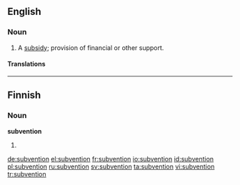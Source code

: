 ==English==

===Noun===
{{en-noun}}

# A [[subsidy]]; provision of financial or other support.

====Translations====
{{trans-see|subsidy}}

----

==Finnish==

===Noun===
'''subvention'''

# {{fi-form of|type=noun|case=genitive|pl=singular|[[subventio]]}}

[[de:subvention]]
[[el:subvention]]
[[fr:subvention]]
[[io:subvention]]
[[id:subvention]]
[[pl:subvention]]
[[ru:subvention]]
[[sv:subvention]]
[[ta:subvention]]
[[vi:subvention]]
[[tr:subvention]]